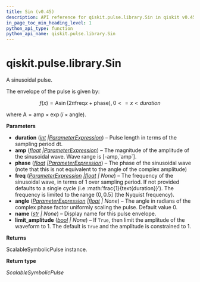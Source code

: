 ```yaml
---
title: Sin (v0.45)
description: API reference for qiskit.pulse.library.Sin in qiskit v0.45
in_page_toc_min_heading_level: 1
python_api_type: function
python_api_name: qiskit.pulse.library.Sin
---
```


<span id="qiskit-pulse-library-sin" />

# qiskit.pulse.library.Sin

<Function id="qiskit.pulse.library.Sin" isDedicatedPage={true} github="https://github.com/qiskit/qiskit/tree/stable/0.45/qiskit/pulse/library/symbolic_pulses.py" signature="qiskit.pulse.library.Sin(duration, amp, phase, freq=None, angle=0.0, name=None, limit_amplitude=None)">
  A sinusoidal pulse.

  The envelope of the pulse is given by:

$$
f(x) = \text{A}\sin\left(2\pi\text{freq}x+\text{phase}\right)  ,  0 <= x < duration
$$

  where $\text{A} = \text{amp} \times\exp\left(i\times\text{angle}\right)$.

  **Parameters**

  *   **duration** ([*int*](https://docs.python.org/3/library/functions.html#int "(in Python v3.12)")  *|*[*ParameterExpression*](qiskit.circuit.ParameterExpression "qiskit.circuit.parameterexpression.ParameterExpression")) – Pulse length in terms of the sampling period dt.
  *   **amp** ([*float*](https://docs.python.org/3/library/functions.html#float "(in Python v3.12)")  *|*[*ParameterExpression*](qiskit.circuit.ParameterExpression "qiskit.circuit.parameterexpression.ParameterExpression")) – The magnitude of the amplitude of the sinusoidal wave. Wave range is \[-amp,\`amp\`].
  *   **phase** ([*float*](https://docs.python.org/3/library/functions.html#float "(in Python v3.12)")  *|*[*ParameterExpression*](qiskit.circuit.ParameterExpression "qiskit.circuit.parameterexpression.ParameterExpression")) – The phase of the sinusoidal wave (note that this is not equivalent to the angle of the complex amplitude)
  *   **freq** ([*ParameterExpression*](qiskit.circuit.ParameterExpression "qiskit.circuit.parameterexpression.ParameterExpression")  *|*[*float*](https://docs.python.org/3/library/functions.html#float "(in Python v3.12)") *| None*) – The frequency of the sinusoidal wave, in terms of 1 over sampling period. If not provided defaults to a single cycle (i.e :math:’frac\{1}\{text\{duration}}’). The frequency is limited to the range $\left(0,0.5\right]$ (the Nyquist frequency).
  *   **angle** ([*ParameterExpression*](qiskit.circuit.ParameterExpression "qiskit.circuit.parameterexpression.ParameterExpression")  *|*[*float*](https://docs.python.org/3/library/functions.html#float "(in Python v3.12)") *| None*) – The angle in radians of the complex phase factor uniformly scaling the pulse. Default value 0.
  *   **name** ([*str*](https://docs.python.org/3/library/stdtypes.html#str "(in Python v3.12)") *| None*) – Display name for this pulse envelope.
  *   **limit\_amplitude** ([*bool*](https://docs.python.org/3/library/functions.html#bool "(in Python v3.12)") *| None*) – If `True`, then limit the amplitude of the waveform to 1. The default is `True` and the amplitude is constrained to 1.

  **Returns**

  ScalableSymbolicPulse instance.

  **Return type**

  *ScalableSymbolicPulse*
</Function>

